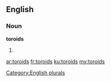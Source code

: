 ==English==

===Noun===
'''toroids'''

# {{plural of|toroid}}

[[Category:English plurals]]

[[ar:toroids]]
[[fr:toroids]]
[[ku:toroids]]
[[my:toroids]]